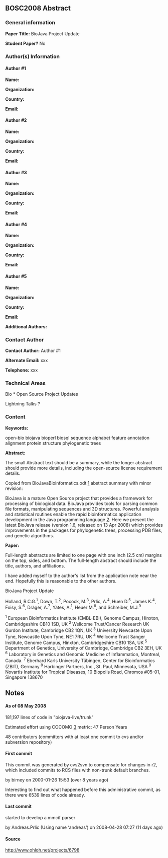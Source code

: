 ==BOSC2008 Abstract==

===General information===

'''Paper Title:'''  BioJava Project Update

'''Student Paper?'''  No


===Author(s) Information===

====Author #1====
'''Name:'''

'''Organization:'''

'''Country:'''

'''Email:'''

====Author #2====
'''Name:'''

'''Organization:'''

'''Country:'''

'''Email:'''

====Author #3====
'''Name:'''

'''Organization:'''

'''Country:'''

'''Email:'''

====Author #4====
'''Name:'''

'''Organization:'''

'''Country:'''

'''Email:'''

====Author #5====
'''Name:'''

'''Organization:'''

'''Country:'''

'''Email:'''


'''Additional Authors:'''


===Contact Author===

'''Contact Author:'''  Author #1

'''Alternate Email:''' xxx

'''Telephone:''' xxx


===Technical Areas===

Bio * Open Source Project Updates

Lightning Talks  ?


===Content===

'''Keywords:'''

open-bio biojava bioperl biosql sequence alphabet feature annotation alignment protein structure phylogenetic trees


'''Abstract:'''

The small Abstract text should be a summary, while the longer abstract should provide more details, including the open-source license requirement details.


Copied from BioJavaBioinformatics.odt [http://code.open-bio.org/svnweb/index.cgi/biojava/browse/biojava-paper?rev=4751] abstract summary with minor revision:

BioJava is a mature Open Source project that provides a framework for processing of biological data.  BioJava provides tools for parsing common file formats, manipulating sequences and 3D structures. Powerful analysis and statistical routines enable the rapid bioinformatics application development in the Java programming language [http://java.sun.com [http://java.sun.com]]. Here we present the latest BioJava release (version 1.6, released on 13 Apr 2008) which provides improvements in the packages for phylogenetic trees, processing PDB files, and genetic algorithms.


'''Paper:'''

Full-length abstracts are limited to one page with one inch (2.5 cm) margins on the top, sides, and bottom.  The full-length abstract should include the title, authors, and affiliations.

I have added myself to the author's list from the application note near the end.  Hopefully this is reasonable to the other authors.


BioJava Project Update


Holland, R.C.G.<sup>1</sup>, Down, T.<sup>2</sup>, Pocock, M.<sup>3</sup>, Prlic, A.<sup>4</sup>, Huen D.<sup>5</sup>, James K.<sup>4</sup>, Foisy, S.<sup>6</sup>, Dräger, A.<sup>7</sup>, Yates, A.<sup>1</sup>, Heuer M.<sup>8</sup>, and Schreiber, M.J.<sup>9</sup>


<sup>1</sup> European Bioinformatics Institute (EMBL-EBI), Genome Campus, Hinxton, Cambridgeshire CB10 1SD, UK <sup>2</sup> Wellcome Trust/Cancer Research UK Gurdon Institute, Cambridge CB2 1QN, UK <sup>3</sup> University Newcaste Upon Tyne, Newcastle Upon Tyne, NE1 7RU, UK <sup>4</sup> Wellcome Trust Sanger Institute, Genome Campus, Hinxton, Cambridgeshire CB10 1SA, UK <sup>5</sup> Department of Genetics, University of Cambridge, Cambridge CB2 3EH, UK <sup>6</sup> Laboratory in Genetics and Genomic Medicine of Inflammation, Montreal, Canada. <sup>7</sup> Eberhard Karls University Tübingen, Center for Bioinformatics (ZBIT), Germany <sup>8</sup> Harbinger Partners, Inc., St. Paul, Minnesota, USA <sup>9</sup> Novartis Institute for Tropical Diseases, 10 Biopolis Road, Chromos #05-01, Singapore 138670




==Notes==

====As of 08 May 2008====

181,197 lines of code in "biojava-live/trunk"

Estimated effort using COCOMO [http://en.wikipedia.org/wiki/COCOMO] metric:  47 Person Years

48 contributors (committers with at least one commit to cvs and/or subversion repository)


====First commit====

This commit was generated by cvs2svn to compensate for changes in r2,
which included commits to RCS files with non-trunk default branches.

by birney on 2000-01-26 15:53 (over 8 years ago)


Interesting to find out what happened before this administrative commit, as there were 6539 lines of code already.


====Last commit====

started to develop a mmcif parser

by Andreas.Prlic (Using name ‘andreas’) on 2008-04-28 07:27 (11 days ago)


====Source====

http://www.ohloh.net/projects/6798